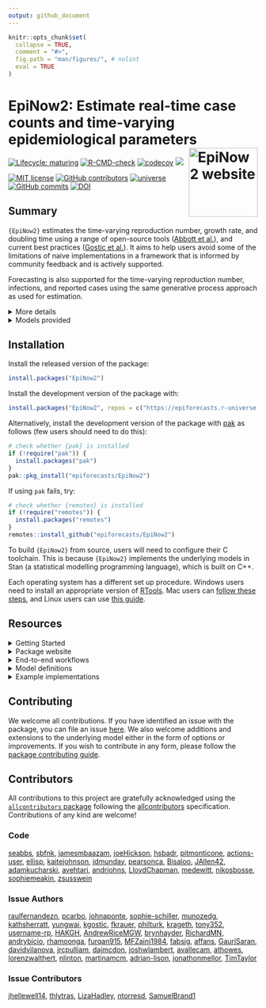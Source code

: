 ```yaml
---
output: github_document
---
```


```r
knitr::opts_chunk$set(
  collapse = TRUE,
  comment = "#>",
  fig.path = "man/figures/", # nolint
  eval = TRUE
)
```

# EpiNow2: Estimate real-time case counts and time-varying epidemiological parameters <a href="https://epiforecasts.io/EpiNow2/"><img src="man/figures/logo.png" align="right" height="139" alt="EpiNow2 website" /></a>

[![Lifecycle: maturing](https://img.shields.io/badge/lifecycle-maturing-blue.svg)](https://lifecycle.r-lib.org/articles/stages.html#maturing) [![R-CMD-check](https://github.com/epiforecasts/EpiNow2/actions/workflows/R-CMD-check.yaml/badge.svg)](https://github.com/epiforecasts/EpiNow2/actions/workflows/R-CMD-check.yaml) [![codecov](https://codecov.io/gh/epiforecasts/EpiNow2/branch/main/graph/badge.svg?token=FZWwEMdpq6)](https://app.codecov.io/gh/epiforecasts/EpiNow2) [![](https://cranlogs.r-pkg.org/badges/grand-total/EpiNow2)](https://cran.r-project.org/package=EpiNow2)

[![MIT license](https://img.shields.io/badge/License-MIT-blue.svg)](https://github.com/epiforecasts/EpiNow2/blob/main/LICENSE.md/)   [![GitHub contributors](https://img.shields.io/github/contributors/epiforecasts/EpiNow2)](https://github.com/epiforecasts/EpiNow2/graphs/contributors)  [![universe](https://epiforecasts.r-universe.dev/badges/EpiNow2)](http://epiforecasts.r-universe.dev/#package:EpiNow2) [![GitHub commits](https://img.shields.io/github/commits-since/epiforecasts/EpiNow2/v1.7.1.svg?color=orange)](https://GitHub.com/epiforecasts/EpiNow2/commit/main/) [![DOI](https://zenodo.org/badge/272995211.svg)](https://zenodo.org/badge/latestdoi/272995211)

## Summary

`{EpiNow2}` estimates the time-varying reproduction number, growth rate, and doubling time using a range of open-source tools ([Abbott et al.](https://doi.org/10.12688/wellcomeopenres.16006.1)), and current best practices ([Gostic et al.](https://doi.org/10.1371/journal.pcbi.1008409)). It aims to help users avoid some of the limitations of naive implementations in a framework that is informed by community feedback and is actively supported.

Forecasting is also supported for the time-varying reproduction number, infections, and reported cases using the same generative process approach as used for estimation.

<details> <summary> More details </summary>

`{EpiNow2}` estimates the time-varying reproduction number on cases by date of infection (using a similar approach to that implemented in [`{EpiEstim}`](https://github.com/mrc-ide/EpiEstim)). True infections, treated as latent and unobserved, are estimated and then mapped to observed data (for example cases by date of report) via one or more delay distributions (in the examples in the package documentation these are an incubation period and a reporting delay) and a reporting model that can include weekly periodicity. 

Uncertainty is propagated from all inputs into the final parameter estimates, helping to mitigate spurious findings. This is handled internally. The time-varying reproduction estimates and the uncertain generation time also give time-varying estimates of the rate of growth.

</details>

<details> <summary> Models provided </summary>

`{EpiNow2}` provides three models:

* `estimate_infections()`: Reconstruct cases by date of infection from reported cases.

* `estimate_secondary()`: Estimate the relationship between primary and secondary observations, for example, deaths (secondary) based on hospital admissions (primary), or bed occupancy (secondary) based on hospital admissions (primary).

* `estimate_truncation()`: Estimate a truncation distribution from multiple snapshots of the same data source over time. For more flexibility, check out the [`{epinowcast}`](https://package.epinowcast.org/) package.


The default model in `estimate_infections()` uses a non-stationary Gaussian process to estimate the time-varying reproduction number and infer infections. Other options, which generally reduce runtimes at the cost of the granularity of estimates or real-time performance, include:

* A stationary Gaussian process (faster to estimate but currently gives reduced performance for real time estimates).
* User specified breakpoints.
* A fixed reproduction number.
* A piecewise constant, combining a fixed reproduction number with breakpoints.
* A random walk, combining a fixed reproduction number with regularly spaced breakpoints (i.e weekly).
* A deconvolution/back-calculation method for inferring infections, followed with calculating the time-varying reproduction number.
* Adjustment for the remaining susceptible population beyond the forecast horizon.

By default, all these models are fit with [MCMC sampling](https://mc-stan.org/docs/reference-manual/mcmc.html) using the [`rstan`](https://mc-stan.org/users/interfaces/rstan) R package as the backend. Users can, however, switch to use approximate algorithms like [variational inference](https://en.wikipedia.org/wiki/Variational_Bayesian_methods), the [pathfinder](https://mc-stan.org/docs/reference-manual/pathfinder.html) algorithm, or [Laplace approximation](https://mc-stan.org/docs/reference-manual/laplace.html) especially for quick prototyping. The latter two methods are provided through the [`cmdstanr`](https://mc-stan.org/cmdstanr/) R package, so users will have to install that separately.

The documentation for `estimate_infections` provides examples of the implementation of the different options available. 

`{EpiNow2}` is designed to be used via a single function call to two functions:

* `epinow()`: Estimate Rt and cases by date of infection and forecast these infections into the future.

* `regional_epinow()`: Efficiently run `epinow()` across multiple regions in an efficient manner.

These two functions call `estimate_infections()`, which works to reconstruct cases by date of infection from reported cases.

For more details on using each function corresponding function documentation.

</details>

## Installation

Install the released version of the package:

```r
install.packages("EpiNow2")
```

Install the development version of the package with:

```r
install.packages("EpiNow2", repos = c("https://epiforecasts.r-universe.dev", getOption("repos")))
```

Alternatively, install the development version of the package with [pak](https://pak.r-lib.org/)
as follows (few users should need to do this):

```r
# check whether {pak} is installed
if (!require("pak")) {
  install.packages("pak")
}
pak::pkg_install("epiforecasts/EpiNow2")
```

If using `pak` fails, try:
```r
# check whether {remotes} is installed
if (!require("remotes")) {
  install.packages("remotes")
}
remotes::install_github("epiforecasts/EpiNow2")
```

To build `{EpiNow2}` from source, users will need to configure their C toolchain. This is because `{EpiNow2}` implements the underlying models in Stan (a statistical modelling programming language), which is built on C++.

Each operating system has a different set up procedure. Windows users need to install an appropriate version of [RTools](https://github.com/stan-dev/rstan/wiki/Configuring-C---Toolchain-for-Windows). Mac users can [follow these steps](https://github.com/stan-dev/rstan/wiki/Configuring-C---Toolchain-for-Mac), and Linux users can use [this guide](https://github.com/stan-dev/rstan/wiki/Configuring-C-Toolchain-for-Linux).

## Resources

<details> <summary> Getting Started </summary>

The Getting Started vignette (see `vignette("EpiNow2")`)
is your quickest entry point to the package. It provides a quick run through of
the two main functions in the package and how to set up them up. It also
discusses how to summarise and visualise the results after running the models.

More broadly, users can also learn the details of estimating delay distributions, nowcasting, and forecasting in a structured way through the free and open short-course, ["Nowcasting and forecasting infectious disease dynamics"](https://nfidd.github.io/nfidd/), developed by some authors of this package.

</details>

<details> <summary> Package website </summary>

The package has two websites: one for
[the stable release version on CRAN](https://epiforecasts.io/EpiNow2/), and
another for [the version in development](https://epiforecasts.io/EpiNow2/dev/).
These two provide various resources for learning about the package, including
the function reference, details about each model (model definition), workflows
for each model (usage), and case studies or literature of applications of
the package. However, the development website may contain experimental features
and information not yet available in the stable release.

</details>

<details> <summary> End-to-end workflows </summary>

The workflow vignette (see `vignette("estimate_infections_workflow")`)
provides guidance on the end-to-end process of estimating reproduction
numbers and performing short-term forecasts for a disease spreading in a

</details>

<details> <summary> Model definitions </summary>

In different vignettes we provide the mathematical definition of each model.
For example, the model definition vignette for `estimate_infections()` can be
found in `vignette("estimate_infections")`.

</details>

<details> <summary> Example implementations </summary>

A simple example of using the package to estimate a national Rt for Covid-19 can be found [here](https://gist.github.com/seabbs/163d0f195892cde685c70473e1f5e867).

</details>

## Contributing

We welcome all contributions. If you have identified an issue with the package,
you can file an issue [here](https://github.com/epiforecasts/EpiNow2/issues). We also welcome additions and extensions to the underlying model either in the form of options or improvements. If you wish to contribute in any form, please follow the
[package contributing guide](https://github.com/epiforecasts/EpiNow2/blob/main/.github/CONTRIBUTING.md).

## Contributors






<!-- ALL-CONTRIBUTORS-LIST:START - Do not remove or modify this section -->
<!-- prettier-ignore-start -->
<!-- markdownlint-disable -->

All contributions to this project are gratefully acknowledged using the [`allcontributors` package](https://github.com/ropensci/allcontributors) following the [allcontributors](https://allcontributors.org) specification. Contributions of any kind are welcome!

### Code


<a href="https://github.com/epiforecasts/EpiNow2/commits?author=seabbs">seabbs</a>, 
<a href="https://github.com/epiforecasts/EpiNow2/commits?author=sbfnk">sbfnk</a>, 
<a href="https://github.com/epiforecasts/EpiNow2/commits?author=jamesmbaazam">jamesmbaazam</a>, 
<a href="https://github.com/epiforecasts/EpiNow2/commits?author=joeHickson">joeHickson</a>, 
<a href="https://github.com/epiforecasts/EpiNow2/commits?author=hsbadr">hsbadr</a>, 
<a href="https://github.com/epiforecasts/EpiNow2/commits?author=pitmonticone">pitmonticone</a>, 
<a href="https://github.com/epiforecasts/EpiNow2/commits?author=actions-user">actions-user</a>, 
<a href="https://github.com/epiforecasts/EpiNow2/commits?author=ellisp">ellisp</a>, 
<a href="https://github.com/epiforecasts/EpiNow2/commits?author=kaitejohnson">kaitejohnson</a>, 
<a href="https://github.com/epiforecasts/EpiNow2/commits?author=jdmunday">jdmunday</a>, 
<a href="https://github.com/epiforecasts/EpiNow2/commits?author=pearsonca">pearsonca</a>, 
<a href="https://github.com/epiforecasts/EpiNow2/commits?author=Bisaloo">Bisaloo</a>, 
<a href="https://github.com/epiforecasts/EpiNow2/commits?author=JAllen42">JAllen42</a>, 
<a href="https://github.com/epiforecasts/EpiNow2/commits?author=adamkucharski">adamkucharski</a>, 
<a href="https://github.com/epiforecasts/EpiNow2/commits?author=avehtari">avehtari</a>, 
<a href="https://github.com/epiforecasts/EpiNow2/commits?author=andrjohns">andrjohns</a>, 
<a href="https://github.com/epiforecasts/EpiNow2/commits?author=LloydChapman">LloydChapman</a>, 
<a href="https://github.com/epiforecasts/EpiNow2/commits?author=medewitt">medewitt</a>, 
<a href="https://github.com/epiforecasts/EpiNow2/commits?author=nikosbosse">nikosbosse</a>, 
<a href="https://github.com/epiforecasts/EpiNow2/commits?author=sophiemeakin">sophiemeakin</a>, 
<a href="https://github.com/epiforecasts/EpiNow2/commits?author=zsusswein">zsusswein</a>



### Issue Authors


<a href="https://github.com/epiforecasts/EpiNow2/issues?q=is%3Aissue+author%3Araulfernandezn">raulfernandezn</a>, 
<a href="https://github.com/epiforecasts/EpiNow2/issues?q=is%3Aissue+author%3Apcarbo">pcarbo</a>, 
<a href="https://github.com/epiforecasts/EpiNow2/issues?q=is%3Aissue+author%3Ajohnaponte">johnaponte</a>, 
<a href="https://github.com/epiforecasts/EpiNow2/issues?q=is%3Aissue+author%3Asophie-schiller">sophie-schiller</a>, 
<a href="https://github.com/epiforecasts/EpiNow2/issues?q=is%3Aissue+author%3Amunozedg">munozedg</a>, 
<a href="https://github.com/epiforecasts/EpiNow2/issues?q=is%3Aissue+author%3Akathsherratt">kathsherratt</a>, 
<a href="https://github.com/epiforecasts/EpiNow2/issues?q=is%3Aissue+author%3Ayungwai">yungwai</a>, 
<a href="https://github.com/epiforecasts/EpiNow2/issues?q=is%3Aissue+author%3Akgostic">kgostic</a>, 
<a href="https://github.com/epiforecasts/EpiNow2/issues?q=is%3Aissue+author%3Afkrauer">fkrauer</a>, 
<a href="https://github.com/epiforecasts/EpiNow2/issues?q=is%3Aissue+author%3Aphilturk">philturk</a>, 
<a href="https://github.com/epiforecasts/EpiNow2/issues?q=is%3Aissue+author%3Akrageth">krageth</a>, 
<a href="https://github.com/epiforecasts/EpiNow2/issues?q=is%3Aissue+author%3Atony352">tony352</a>, 
<a href="https://github.com/epiforecasts/EpiNow2/issues?q=is%3Aissue+author%3Ausername-rp">username-rp</a>, 
<a href="https://github.com/epiforecasts/EpiNow2/issues?q=is%3Aissue+author%3AHAKGH">HAKGH</a>, 
<a href="https://github.com/epiforecasts/EpiNow2/issues?q=is%3Aissue+author%3AAndrewRiceMGW">AndrewRiceMGW</a>, 
<a href="https://github.com/epiforecasts/EpiNow2/issues?q=is%3Aissue+author%3Abrynhayder">brynhayder</a>, 
<a href="https://github.com/epiforecasts/EpiNow2/issues?q=is%3Aissue+author%3ARichardMN">RichardMN</a>, 
<a href="https://github.com/epiforecasts/EpiNow2/issues?q=is%3Aissue+author%3Aandrybicio">andrybicio</a>, 
<a href="https://github.com/epiforecasts/EpiNow2/issues?q=is%3Aissue+author%3Arhamoonga">rhamoonga</a>, 
<a href="https://github.com/epiforecasts/EpiNow2/issues?q=is%3Aissue+author%3Afurqan915">furqan915</a>, 
<a href="https://github.com/epiforecasts/EpiNow2/issues?q=is%3Aissue+author%3AMFZaini1984">MFZaini1984</a>, 
<a href="https://github.com/epiforecasts/EpiNow2/issues?q=is%3Aissue+author%3Afabsig">fabsig</a>, 
<a href="https://github.com/epiforecasts/EpiNow2/issues?q=is%3Aissue+author%3Aaffans">affans</a>, 
<a href="https://github.com/epiforecasts/EpiNow2/issues?q=is%3Aissue+author%3AGauriSaran">GauriSaran</a>, 
<a href="https://github.com/epiforecasts/EpiNow2/issues?q=is%3Aissue+author%3Adavidvilanova">davidvilanova</a>, 
<a href="https://github.com/epiforecasts/EpiNow2/issues?q=is%3Aissue+author%3Ajrcpulliam">jrcpulliam</a>, 
<a href="https://github.com/epiforecasts/EpiNow2/issues?q=is%3Aissue+author%3Adajmcdon">dajmcdon</a>, 
<a href="https://github.com/epiforecasts/EpiNow2/issues?q=is%3Aissue+author%3Ajoshwlambert">joshwlambert</a>, 
<a href="https://github.com/epiforecasts/EpiNow2/issues?q=is%3Aissue+author%3Aavallecam">avallecam</a>, 
<a href="https://github.com/epiforecasts/EpiNow2/issues?q=is%3Aissue+author%3Aathowes">athowes</a>, 
<a href="https://github.com/epiforecasts/EpiNow2/issues?q=is%3Aissue+author%3Alorenzwalthert">lorenzwalthert</a>, 
<a href="https://github.com/epiforecasts/EpiNow2/issues?q=is%3Aissue+author%3Anlinton">nlinton</a>, 
<a href="https://github.com/epiforecasts/EpiNow2/issues?q=is%3Aissue+author%3Amartinamcm">martinamcm</a>, 
<a href="https://github.com/epiforecasts/EpiNow2/issues?q=is%3Aissue+author%3Aadrian-lison">adrian-lison</a>, 
<a href="https://github.com/epiforecasts/EpiNow2/issues?q=is%3Aissue+author%3Ajonathonmellor">jonathonmellor</a>, 
<a href="https://github.com/epiforecasts/EpiNow2/issues?q=is%3Aissue+author%3ATimTaylor">TimTaylor</a>



### Issue Contributors


<a href="https://github.com/epiforecasts/EpiNow2/issues?q=is%3Aissue+commenter%3Ajhellewell14">jhellewell14</a>, 
<a href="https://github.com/epiforecasts/EpiNow2/issues?q=is%3Aissue+commenter%3Athlytras">thlytras</a>, 
<a href="https://github.com/epiforecasts/EpiNow2/issues?q=is%3Aissue+commenter%3ALizaHadley">LizaHadley</a>, 
<a href="https://github.com/epiforecasts/EpiNow2/issues?q=is%3Aissue+commenter%3Antorresd">ntorresd</a>, 
<a href="https://github.com/epiforecasts/EpiNow2/issues?q=is%3Aissue+commenter%3ASamuelBrand1">SamuelBrand1</a>


<!-- markdownlint-enable -->
<!-- prettier-ignore-end -->
<!-- ALL-CONTRIBUTORS-LIST:END -->






